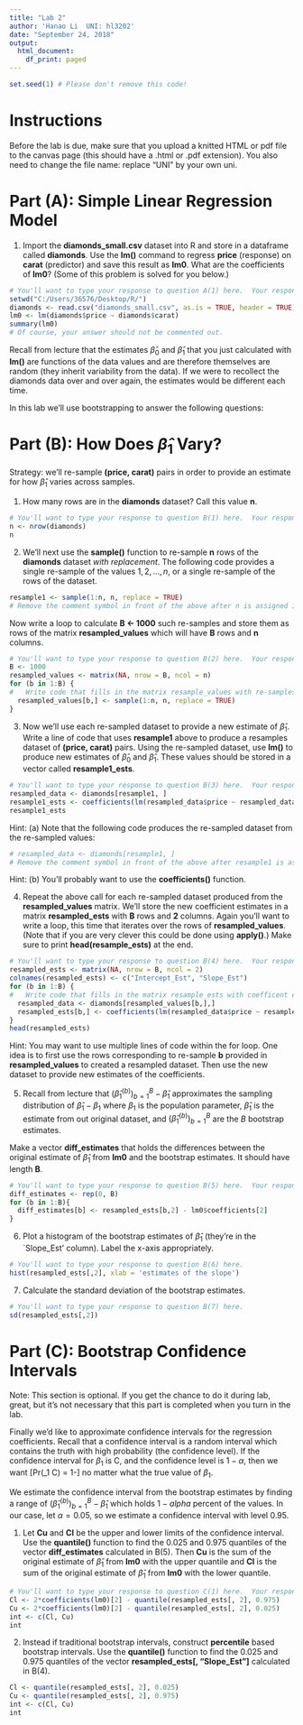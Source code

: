 ---
title: "Lab 2"
author: 'Hanao Li  UNI: hl3202'
date: "September 24, 2018"
output:
  html_document:
    df_print: paged
---

```{r, echo = FALSE}
set.seed(1) # Please don't remove this code!
```

# Instructions 
Before the lab is due, make sure that you upload a knitted HTML or pdf file to the canvas page (this should have a .html or .pdf extension).  You also need to change the file name: replace "UNI" by your own uni.

# Part (A): Simple Linear Regression Model

1) Import the **diamonds_small.csv** dataset into R and store in a dataframe called **diamonds**.  Use the **lm()** command to regress **price** (response) on **carat** (predictor) and save this result as **lm0**.  What are the coefficients of **lm0**? (Some of this problem is solved for you below.)

```{r}
# You'll want to type your response to question A(1) here.  Your response should look like:
setwd("C:/Users/36576/Desktop/R/")
diamonds <- read.csv("diamonds_small.csv", as.is = TRUE, header = TRUE)
lm0 <- lm(diamonds$price ~ diamonds$carat)
summary(lm0)
# Of course, your answer should not be commented out.
```

Recall from lecture that the estimates $\hat{\beta}_0$ and $\hat{\beta}_1$ that you just calculated with **lm()** are functions of the data values and are therefore themselves are random (they inherit variability from the data).  If we were to recollect the diamonds data over and over again, the estimates would be different each time.


In this lab we'll use bootstrapping to answer the following questions:
\begin{enumerate}
\item \textbf{``How much does $\hat{\beta}_1$ vary from one replication of the experiment to the other?"}
\item \textbf{``What are all the values of $\beta_1$ that would have produced this data with high probability?"}
\end{enumerate}

# Part (B): How Does $\hat{\beta}_1$ Vary?

Strategy:  we'll re-sample **(price, carat)** pairs in order to provide an estimate for how $\hat{\beta}_1$ varies across samples.

1) How many rows are in the **diamonds** dataset?  Call this value **n**.

```{r}
# You'll want to type your response to question B(1) here.  Your response should look like:
n <- nrow(diamonds)
n
```

2) We'll next use the **sample()** function to re-sample **n** rows of the **diamonds** dataset *with replacement*.  The following code provides a single re-sample of the values $1, 2, \ldots, n$, or a single re-sample of the rows of the dataset.

```{r}
resample1 <- sample(1:n, n, replace = TRUE)
# Remove the comment symbol in front of the above after n is assigned in B(1)
```

Now write a loop to calculate **B <- 1000** such re-samples and store them as rows of the matrix **resampled_values** which will have **B** rows and **n** columns.

```{r}
# You'll want to type your response to question B(2) here.  Your response should look like:
B <- 1000
resampled_values <- matrix(NA, nrow = B, ncol = n)
for (b in 1:B) {
#   Write code that fills in the matrix resample_values with re-samples.
  resampled_values[b,] <- sample(1:n, n, replace = TRUE)
}
```

3) Now we'll use each re-sampled dataset to provide a new estimate of $\hat{\beta}_1$.  Write a line of code that uses **resample1** above to produce a resamples dataset of **(price, carat)** pairs.  Using the re-sampled dataset, use **lm()** to produce new estimates of $\hat{\beta}_0$ and $\hat{\beta}_1$.  These values should be stored in a vector called **resample1_ests**.

```{r}
# You'll want to type your response to question B(3) here.  Your response should look like:
resampled_data <- diamonds[resample1, ]
resample1_ests <- coefficients(lm(resampled_data$price ~ resampled_data$carat))
resample1_ests
```

Hint: (a) Note that the following code produces the re-sampled dataset from the re-sampled values:
```{r}
# resampled_data <- diamonds[resample1, ]
# Remove the comment symbol in front of the above after resample1 is assigned in B(2)
```

Hint: (b) You'll probably want to use the **coefficients()** function.

4) Repeat the above call for each re-sampled dataset produced from the **resampled_values** matrix.  We'll store the new coefficient estimates in a matrix **resampled_ests** with **B** rows and **2** columns.  Again you'll want to write a loop, this time that iterates over the rows of **resampled_values**.  (Note that if you are very clever this could be done using **apply()**.)  Make sure to print **head(resample_ests)** at the end.

```{r}
# You'll want to type your response to question B(4) here.  Your response should look like:
resampled_ests <- matrix(NA, nrow = B, ncol = 2)
colnames(resampled_ests) <- c("Intercept_Est", "Slope_Est")
for (b in 1:B) {
#   Write code that fills in the matrix resample_ests with coefficent estimates.
  resampled_data <- diamonds[resampled_values[b,],]
  resampled_ests[b,] <- coefficients(lm(resampled_data$price ~ resampled_data$carat))
}
head(resampled_ests)
```

Hint: You may want to use multiple lines of code within the for loop.  One idea is to first use the rows corresponding to re-sample **b** provided in **resampled_values** to created a resampled dataset.  Then use the new dataset to provide new estimates of the coefficients.

5) Recall from lecture that $(\hat{\beta}_1^{(b)})_{b=1}^B - \hat{\beta}_1$ approximates the sampling distribution of $\hat{\beta}_1 - \beta_1$ where $\beta_1$ is the population parameter, $\hat{\beta}_1$ is the estimate from out original dataset, and $(\hat{\beta}_1^{(b)})_{b=1}^B$ are the $B$ bootstrap estimates.  

Make a vector **diff_estimates** that holds the differences between the original estimate of $\hat{\beta}_1$ from **lm0** and the bootstrap estimates.  It should have length **B**.

```{r}
# You'll want to type your response to question B(5) here.  Your response should look like:
diff_estimates <- rep(0, B)
for (b in 1:B){
  diff_estimates[b] <- resampled_ests[b,2] - lm0$coefficients[2]
}
```

6) Plot a histogram of the bootstrap estimates of $\hat{\beta}_1$ (they're in the `Slope_Est' column).  Label the x-axis appropriately.

```{r}
# You'll want to type your response to question B(6) here.
hist(resampled_ests[,2], xlab = 'estimates of the slope')
```

7) Calculate the standard deviation of the bootstrap estimates.

```{r}
# You'll want to type your response to question B(7) here.
sd(resampled_ests[,2])
```

# Part (C): Bootstrap Confidence Intervals

Note: This section is optional.  If you get the chance to do it during lab, great, but it's not necessary that this part is completed when you turn in the lab.

Finally we'd like to approximate confidence intervals for the regression coefficients.  Recall that a confidence interval is a random interval which contains the truth with high
probability (the confidence level). If the confidence interval for $\beta_1$ is C, and the confidence level is $1-\alpha$, then we want 
\[Pr(\beta_1 \in C) = 1-\alpha\]
no matter what the true value of $\beta_1$. 

We estimate the confidence interval from the bootstrap estimates by finding a range of $(\hat{\beta}_1^{(b)})_{b=1}^B - \hat{\beta}_1$ which holds $1-alpha$ percent of the values.  In our case, let $\alpha = 0.05$, so we estimate a confidence interval with level $0.95$.

(1) Let **Cu** and **Cl** be the upper and lower limits of the confidence interval.  Use the **quantile()** function to find the $0.025$ and $0.975$ quantiles of the vector **diff_estimates** calculated in B(5).  Then **Cu** is the sum of the original estimate of $\hat{\beta}_1$ from **lm0** with the upper quantile and **Cl** is the sum of the original estimate of $\hat{\beta}_1$ from **lm0** with the lower quantile.

```{r}
# You'll want to type your response to question C(1) here.  Your response should look like:
Cl <- 2*coefficients(lm0)[2] - quantile(resampled_ests[, 2], 0.975) 
Cu <- 2*coefficients(lm0)[2] - quantile(resampled_ests[, 2], 0.025)
int <- c(Cl, Cu)
int
```

(2) Instead if traditional  bootstrap intervals, construct **percentile** based bootstrap intervals.  Use the **quantile()** function to find the $0.025$ and $0.975$ quantiles of the vector **resampled_ests[, "Slope_Est"]** calculated in B(4). 

```{r}
Cl <- quantile(resampled_ests[, 2], 0.025) 
Cu <- quantile(resampled_ests[, 2], 0.975)
int <- c(Cl, Cu)
int
```
